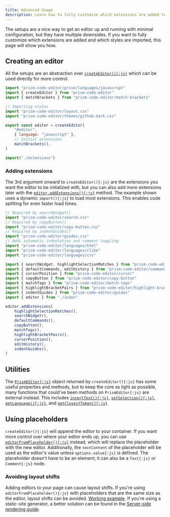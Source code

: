 ```yaml
---
title: Advanced Usage
description: Learn how to fully customize which extensions are added to editors.
---
```



<MountEditors />

The setups are a nice way to get an editor up and running with minimal configuration, but they have multiple downsides. If you want to fully customize which extensions are added and which styles are imported, this page will show you how.

## Creating an editor

All the setups are an abstraction over [`createEditor(){:js}`](/api-reference/index/f-createeditor) which can be used directly for more control.
```js editor file="index.js"
import "prism-code-editor/prism/languages/javascript"
import { createEditor } from "prism-code-editor"
import { matchBrackets } from "prism-code-editor/match-brackets"

// Importing styles
import "prism-code-editor/layout.css"
import "prism-code-editor/themes/github-dark.css"

export const editor = createEditor(
	"#editor",
	{ language: "javascript" },
	// Initial extensions
	matchBrackets(),
)

import("./extensions")
```

### Adding extensions

The 3rd argument onward to `createEditor(){:js}` are the extensions you want the editor to be initialized with, but you can also add more extensions later with the [`editor.addExtensions(){:js}`](/api-reference/index/i-prismeditor#addextensions) method. The example shown uses a dynamic `import(){:js}` to load most extensions. This enables code splitting for even faster load times.

```js editor file="extensions.js"
// Required by searchWidget()
import "prism-code-editor/search.css"
// Required by copyButton()
import "prism-code-editor/copy-button.css"
// Required by indentGuides()
import "prism-code-editor/guides.css"
// Adds automatic indentation and comment toggling
import "prism-code-editor/languages/html"
import "prism-code-editor/languages/clike"
import "prism-code-editor/languages/css"

import { searchWidget, highlightSelectionMatches } from "prism-code-editor/search"
import { defaultCommands, editHistory } from "prism-code-editor/commands"
import { cursorPosition } from "prism-code-editor/cursor"
import { copyButton } from "prism-code-editor/copy-button"
import { matchTags } from "prism-code-editor/match-tags"
import { highlightBracketPairs } from "prism-code-editor/highlight-brackets"
import { indentGuides } from "prism-code-editor/guides"
import { editor } from "./index"

editor.addExtensions(
	highlightSelectionMatches(),
	searchWidget(),
	defaultCommands(),
	copyButton(),
	matchTags(),
	highlightBracketPairs(),
	cursorPosition(),
	editHistory(),
	indentGuides(),
)
```

## Utilities

The [`PrismEditor{:js}`](/api-reference/index/i-prismeditor) object returned by `createEditor(){:js}` has some useful properties and methods, but to keep the core as light as possible, many functions that could've been methods on `PrismEditor{:js}` are external instead. This includes [`insertText(){:js}`](/api-reference/utils/f-inserttext/), [`setSelection(){:js}`](/api-reference/utils/f-setselection/), [`getLanguage(){:js}`](/api-reference/utils/f-getlanguage/), and [`getClosestToken(){:js}`](/api-reference/utils/f-getclosesttoken/)

## Using placeholders

`createEditor(){:js}` will append the editor to your container. If you want more control over where your editor ends up, you can use [`editorFromPlaceholder(){:js}`](/api-reference/index/f-editorfromplaceholder) instead, which will replace the placeholder with the new editor. Additionally, the `textContent` of the placeholder will be used as the editor's value unless `options.value{:js}` is defined. The placeholder doesn't have to be an element; it can also be a `Text{:js}` or `Comment{:js}` node.

### Avoiding layout shifts

Adding editors to your page can cause layout shifts. If you're using `editorFromPlaceholder(){:js}` with placeholders that are the same size as the editor, layout shifts can be avoided. [Working example](https://stackblitz.com/edit/vitejs-vite-sbvab7?file=index.html,src%2Fstyle.css,src%2Fmain.ts,readme.md). If you're using a static-site generator, a better solution can be found in the [Server-side rendering guide](./server-side-rendering).
